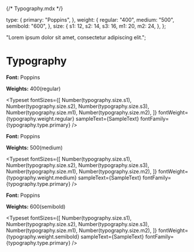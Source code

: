 {/* Typography.mdx */}


<Meta title="Typography" />

  type: {
    primary: "Poppins",
  },
  weight: {
    regular: "400",
    medium: "500",
    semibold: "600",
  },
  size: {
    s1: 12,
    s2: 14,
    s3: 16,
    m1: 20,
    m2: 24,
  },
};

  "Lorem ipsum dolor sit amet, consectetur adipiscing elit.";

# Typography

**Font:** Poppins

**Weights:** 400(regular)

<Typeset
  fontSizes={[
    Number(typography.size.s1),
    Number(typography.size.s2),
    Number(typography.size.s3),
    Number(typography.size.m1),
    Number(typography.size.m2),
  ]}
  fontWeight={typography.weight.regular}
  sampleText={SampleText}
  fontFamily={typography.type.primary}
/>

**Font:** Poppins

**Weights:** 500(medium)

<Typeset
  fontSizes={[
    Number(typography.size.s1),
    Number(typography.size.s2),
    Number(typography.size.s3),
    Number(typography.size.m1),
    Number(typography.size.m2),
  ]}
  fontWeight={typography.weight.medium}
  sampleText={SampleText}
  fontFamily={typography.type.primary}
/>

**Font:** Poppins

**Weights:** 600(semibold)

<Typeset
  fontSizes={[
    Number(typography.size.s1),
    Number(typography.size.s2),
    Number(typography.size.s3),
    Number(typography.size.m1),
    Number(typography.size.m2),
  ]}
  fontWeight={typography.weight.semibold}
  sampleText={SampleText}
  fontFamily={typography.type.primary}
/>
